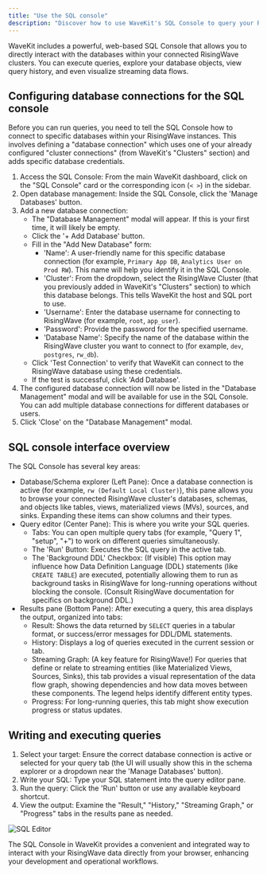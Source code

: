 ```yaml
---
title: "Use the SQL console"
description: "Discover how to use WaveKit's SQL Console to query your RisingWave data, explore schemas, view query history, and visualize streaming data flows."
---
```


WaveKit includes a powerful, web-based SQL Console that allows you to directly interact with the databases within your connected RisingWave clusters. You can execute queries, explore your database objects, view query history, and even visualize streaming data flows.

## Configuring database connections for the SQL console

Before you can run queries, you need to tell the SQL Console how to connect to specific databases within your RisingWave instances. This involves defining a "database connection" which uses one of your already configured "cluster connections" (from WaveKit's "Clusters" section) and adds specific database credentials.

1.  Access the SQL Console: From the main WaveKit dashboard, click on the "SQL Console" card or the corresponding icon (`< >`) in the sidebar.
2.  Open database management: Inside the SQL Console, click the 'Manage Databases' button.
3.  Add a new database connection:
    *   The "Database Management" modal will appear. If this is your first time, it will likely be empty.
    *   Click the '+ Add Database' button.
    *   Fill in the "Add New Database" form:
        *   'Name': A user-friendly name for this specific database connection (for example, `Primary App DB`, `Analytics User on Prod RW`). This name will help you identify it in the SQL Console.
        *   'Cluster': From the dropdown, select the RisingWave Cluster (that you previously added in WaveKit's "Clusters" section) to which this database belongs. This tells WaveKit the host and SQL port to use.
        *   'Username': Enter the database username for connecting to RisingWave (for example, `root`, `app_user`).
        *   'Password': Provide the password for the specified username.
        *   'Database Name': Specify the name of the database within the RisingWave cluster you want to connect to (for example, `dev`, `postgres`, `rw_db`).
    *   Click 'Test Connection' to verify that WaveKit can connect to the RisingWave database using these credentials.
    *   If the test is successful, click 'Add Database'.
4.  The configured database connection will now be listed in the "Database Management" modal and will be available for use in the SQL Console. You can add multiple database connections for different databases or users.
5.  Click 'Close' on the "Database Management" modal.

## SQL console interface overview

The SQL Console has several key areas:

*   Database/Schema explorer (Left Pane): Once a database connection is active (for example, `rw (Default Local Cluster)`), this pane allows you to browse your connected RisingWave cluster's databases, schemas, and objects like tables, views, materialized views (MVs), sources, and sinks. Expanding these items can show columns and their types.
*   Query editor (Center Pane): This is where you write your SQL queries.
    *   Tabs: You can open multiple query tabs (for example, "Query 1", "setup", "+") to work on different queries simultaneously.
    *   The 'Run' Button: Executes the SQL query in the active tab.
    *   The 'Background DDL' Checkbox: (If visible) This option may influence how Data Definition Language (DDL) statements (like `CREATE TABLE`) are executed, potentially allowing them to run as background tasks in RisingWave for long-running operations without blocking the console. (Consult RisingWave documentation for specifics on background DDL.)
*   Results pane (Bottom Pane): After executing a query, this area displays the output, organized into tabs:
    *   Result: Shows the data returned by `SELECT` queries in a tabular format, or success/error messages for DDL/DML statements.
    *   History: Displays a log of queries executed in the current session or tab.
    *   Streaming Graph: (A key feature for RisingWave!) For queries that define or relate to streaming entities (like Materialized Views, Sources, Sinks), this tab provides a visual representation of the data flow graph, showing dependencies and how data moves between these components. The legend helps identify different entity types.
    *   Progress: For long-running queries, this tab might show execution progress or status updates.

## Writing and executing queries

1.  Select your target: Ensure the correct database connection is active or selected for your query tab (the UI will usually show this in the schema explorer or a dropdown near the 'Manage Databases' button).
2.  Write your SQL: Type your SQL statement into the query editor pane.
3.  Run the query: Click the 'Run' button or use any available keyboard shortcut.
4.  View the output: Examine the "Result," "History," "Streaming Graph," or "Progress" tabs in the results pane as needed.

![SQL Editor](/images/wavekit/wavekit-intro.png)

The SQL Console in WaveKit provides a convenient and integrated way to interact with your RisingWave data directly from your browser, enhancing your development and operational workflows.